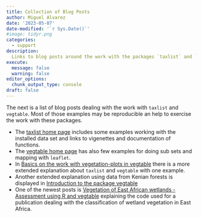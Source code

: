 ```yaml
---
title: Collection of Blog Posts
author: Miguel Alvarez
date: '2023-05-07'
date-modified: '`r Sys.Date()`'
#image: tidyr.png
categories:
  - support
description:
  Links to blog posts around the work with the packages `taxlist` and `vegtable`.
execute: 
  message: false
  warning: false
editor_options: 
  chunk_output_type: console
draft: false
---
```


The next is a list of blog posts dealing with the work with `taxlist` and
`vegtable`. Most of those examples may be reproducible an help to exercise
the work with these packages.

- The [taxlist home page](https://docs.ropensci.org/taxlist/) includes some
  examples working with the installed data set and links to vigenettes and
  documentation of functions.
- The [vegtable home page](http://kamapu.github.io/vegtable/) has also few examples for doing sub sets and mapping
  with `leaflet`.
- In [Basics on the work with vegetation-plots in
  vegtable](https://kamapu.github.io/posts/vegtable-press-2/) there is a more
  extended explanation about `taxlist` and `vegtable` with one example.
- Another extended explanation using data from Kenian forests is displayed in
  [Introduction to the package
  vegtable](https://kamapu.github.io/posts/vegtable-intro/)
- One of the newest posts is
  [Vegetation of East African
  wetlands - Assessment using R
  and vegtable](https://kamapu.github.io/posts/ea-wetlands/) explaining the
  code used for a publication dealing with the classification of wetland
  vegetation in East Africa.
